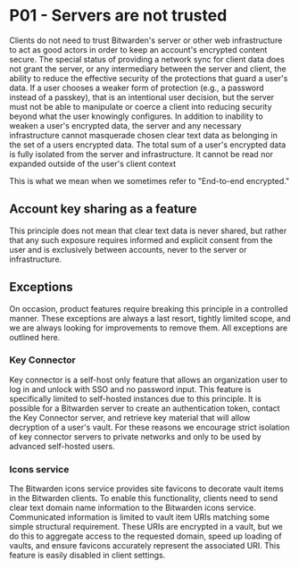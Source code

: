 # P01 - Servers are not trusted

Clients do not need to trust Bitwarden's server or other web infrastructure to act as good actors in
order to keep an account's encrypted content secure. The special status of providing a network sync
for client data does not grant the server, or any intermediary between the server and client, the
ability to reduce the effective security of the protections that guard a user's data. If a user
chooses a weaker form of protection (e.g., a password instead of a passkey), that is an intentional
user decision, but the server must not be able to manipulate or coerce a client into reducing
security beyond what the user knowingly configures. In addition to inability to weaken a user's
encrypted data, the server and any necessary infrastructure cannot masquerade chosen clear text data
as belonging in the set of a users encrypted data. The total sum of a user's encrypted data is fully
isolated from the server and infrastructure. It cannot be read nor expanded outside of the user's
client context

This is what we mean when we sometimes refer to "End-to-end encrypted."

## Account key sharing as a feature

This principle does not mean that clear text data is never shared, but rather that any such exposure
requires informed and explicit consent from the user and is exclusively between accounts, never to
the server or infrastructure.

## Exceptions

On occasion, product features require breaking this principle in a controlled manner. These
exceptions are always a last resort, tightly limited scope, and we are always looking for
improvements to remove them. All exceptions are outlined here.

### Key Connector

Key connector is a self-host only feature that allows an organization user to log in and unlock with
SSO and no password input. This feature is specifically limited to self-hosted instances due to this
principle. It is possible for a Bitwarden server to create an authentication token, contact the Key
Connector server, and retrieve key material that will allow decryption of a user's vault. For these
reasons we encourage strict isolation of key connector servers to private networks and only to be
used by advanced self-hosted users.

### Icons service

The Bitwarden icons service provides site favicons to decorate vault items in the Bitwarden clients.
To enable this functionality, clients need to send clear text domain name information to the
Bitwarden icons service. Communicated information is limited to vault item URIs matching some simple
structural requirement. These URIs are encrypted in a vault, but we do this to aggregate access to
the requested domain, speed up loading of vaults, and ensure favicons accurately represent the
associated URI. This feature is easily disabled in client settings.
